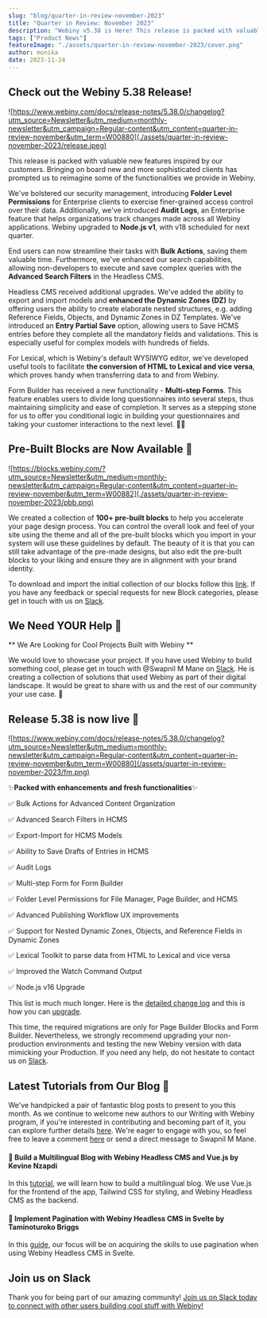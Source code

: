 ```yaml
---
slug: "blog/quarter-in-review-november-2023"
title: "Quarter in Review: November 2023"
description: "Webiny v5.38 is Here! This release is packed with valuable new features inspired by our customers. Bringing on board new and more sophisticated clients has prompted us to reimagine some of the functionalities we provide in Webiny."
tags: ["Product News"]
featureImage: "./assets/quarter-in-review-november-2023/cover.png"
author: monika
date: 2023-11-24
---
```


## Check out the Webiny 5.38 Release! 

![https://www.webiny.com/docs/release-notes/5.38.0/changelog?utm_source=Newsletter&utm_medium=monthly-newsletter&utm_campaign=Regular-content&utm_content=quarter-in-review-november&utm_term=W00880](./assets/quarter-in-review-november-2023/release.jpeg)


This release is packed with valuable new features inspired by our customers. Bringing on board new and more sophisticated clients has prompted us to reimagine some of the functionalities we provide in Webiny. 

We've bolstered our security management, introducing **Folder Level Permissions** for Enterprise clients to exercise finer-grained access control over their data. Additionally, we've introduced **Audit Logs**, an Enterprise feature that helps organizations track changes made across all Webiny applications. Webiny upgraded to **Node.js v1**, with v18 scheduled for next quarter. 

End users can now streamline their tasks with **Bulk Actions**, saving them valuable time. Furthermore, we've enhanced our search capabilities, allowing non-developers to execute and save complex queries with the **Advanced Search Filters** in the Headless CMS. 

Headless CMS received additional upgrades. We've added the ability to export and import models and **enhanced the Dynamic Zones (DZ)** by offering users the ability to create elaborate nested structures, e.g. adding Reference Fields, Objects, and Dynamic Zones in DZ Templates. We've introduced an **Entry Partial Save** option, allowing users to Save HCMS entries before they complete all the mandatory fields and validations. This is especially useful for complex models with hundreds of fields.

For Lexical, which is Webiny's default WYSIWYG editor, we've developed useful tools to facilitate **the conversion of HTML to Lexical and vice versa**, which proves handy when transferring data to and from Webiny.

Form Builder has received a new functionality - **Multi-step Forms**. This feature enables users to divide long questionnaires into several steps, thus maintaining simplicity and ease of completion. It serves as a stepping stone for us to offer you conditional logic in building your questionnaires and taking your customer interactions to the next level. 👩‍🚀




## Pre-Built Blocks are Now Available 🚀

![https://blocks.webiny.com/?utm_source=Newsletter&utm_medium=monthly-newsletter&utm_campaign=Regular-content&utm_content=quarter-in-review-november&utm_term=W00882](./assets/quarter-in-review-november-2023/pbb.png)

We created a collection of **100+ pre-built blocks** to help you accelerate your page design process. You can control the overall look and feel of your site using the theme and all of the pre-built blocks which you import in your system will use these guidelines by default. The beauty of it is that you can still take advantage of the pre-made designs, but also edit the pre-built blocks to your liking and ensure they are in alignment with your brand identity.  

To download and import the initial collection of our blocks follow this  [link](http://www.aicpa.org/soc4so?utm_source=Newsletter&utm_medium=monthly-newsletter&utm_campaign=Regular-content&utm_content=month-in-review-january&utm_term=W00816). If you have any feedback or special requests for new Block categories, please get in touch with us on  [Slack](http://www.aicpa.org/soc4so?utm_source=Newsletter&utm_medium=monthly-newsletter&utm_campaign=Regular-content&utm_content=month-in-review-january&utm_term=W00816).


## We Need YOUR Help 🫵

** We Are Looking for Cool Projects Built with Webiny **

We would love to showcase your project. If you have used Webiny to build something cool, please get in touch with @Swapnil M Mane on  [Slack](http://www.aicpa.org/soc4so?utm_source=Newsletter&utm_medium=monthly-newsletter&utm_campaign=Regular-content&utm_content=month-in-review-january&utm_term=W00816). He is creating a collection of solutions that used Webiny as part of their digital landscape. It would be great to share with us and the rest of our community your use case. 🙏


## Release 5.38 is now live 🚀

![https://www.webiny.com/docs/release-notes/5.38.0/changelog?utm_source=Newsletter&utm_medium=monthly-newsletter&utm_campaign=Regular-content&utm_content=quarter-in-review-november&utm_term=W00880](/assets/quarter-in-review-november-2023/fm.png)


✨**Packed with enhancements and fresh functionalities**✨

✅ Bulk Actions for Advanced Content Organization

✅ Advanced Search Filters in HCMS

✅ Export-Import for HCMS Models

✅ Ability to Save Drafts of Entries in HCMS

✅ Audit Logs

✅ Multi-step Form for Form Builder

✅ Folder Level Permissions for File Manager, Page Builder, and HCMS

✅ Advanced Publishing Workflow UX improvements

✅  Support for Nested Dynamic Zones, Objects, and Reference Fields in Dynamic Zones

✅ Lexical Toolkit to parse data from HTML to Lexical and vice versa

✅ Improved the Watch Command Output 

✅ Node.js v16 Upgrade

This list is much much longer. Here is the  [detailed change log](https://www.webiny.com/docs/release-notes/5.38.0/changelog?utm_source=Newsletter&utm_medium=monthly-newsletter&utm_campaign=Regular-content&utm_content=quarter-in-review-november&utm_term=W00880) and this is how you can  [upgrade](https://www.webiny.com/docs/release-notes/5.38.0/changelog?utm_source=Newsletter&utm_medium=monthly-newsletter&utm_campaign=Regular-content&utm_content=quarter-in-review-november&utm_term=W00880). 

This time, the required migrations are only for Page Builder Blocks and Form Builder. Nevertheless, we strongly recommend upgrading your non-production environments and testing the new Webiny version with data mimicking your Production. If you need any help, do not hesitate to contact us on  [Slack](http://www.aicpa.org/soc4so?utm_source=Newsletter&utm_medium=monthly-newsletter&utm_campaign=Regular-content&utm_content=month-in-review-january&utm_term=W00816). 


## Latest Tutorials from Our Blog 🫶

We've handpicked a pair of fantastic blog posts to present to you this month. As we continue to welcome new authors to our Writing with Webiny program, if you're interested in contributing and becoming part of it, you can explore further details [here](https://www.webiny.com/docs/write-with-webiny/write-with-webiny?utm_source=Newsletter&utm_medium=monthly-newsletter&utm_campaign=Regular-content&utm_content=quarter-in-review-november&utm_term=W00884). We're eager to engage with you, so feel free to leave a comment [here](https://www.webiny.com/slack?utm_source=Newsletter&utm_medium=monthly-newsletter&utm_campaign=Regular-content&utm_content=quarter-in-review-november&utm_term=W00883) or send a direct message to Swapnil M Mane.

#### 🚀 Build a Multilingual Blog with Webiny Headless CMS and Vue.js by **Kevine Nzapdi**
In this [tutorial](https://www.webiny.com/blog/build-a-multilingual-blog-with-webiny-headless-cms-and-vue?utm_source=Newsletter&utm_medium=monthly-newsletter&utm_campaign=Regular-content&utm_content=quarter-in-review-november&utm_term=W00885), we will learn how to build a multilingual blog. We use Vue.js for the frontend of the app, Tailwind CSS for styling, and Webiny Headless CMS as the backend.

#### 🚀 Implement Pagination with Webiny Headless CMS in Svelte by **Taminoturoko Briggs**
In this [guide](https://www.webiny.com/blog/implement-pagination-webiny-headless-cms-svelte?utm_source=Newsletter&utm_medium=monthly-newsletter&utm_campaign=Regular-content&utm_content=quarter-in-review-november&utm_term=W00886), our focus will be on acquiring the skills to use pagination when using Webiny Headless CMS in Svelte.


## Join us on Slack

Thank you for being part of our amazing community! [Join us on Slack today to connect with other users building cool stuff with Webiny!](https://www.webiny.com/slack?utm_source=Newsletter&utm_medium=monthly-newsletter&utm_campaign=Regular-content&utm_content=month-in-review-december&utm_term=W00798)
